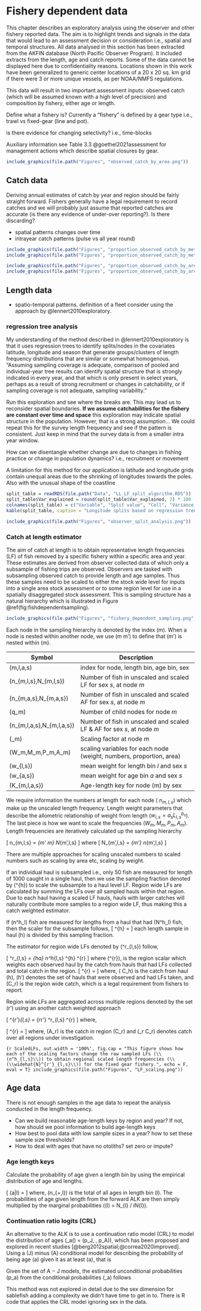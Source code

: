 # Fishery dependent data {#observerdata}

This chapter describes an exploratory analysis using the observer and other fishery reported data. The aim is to highlight trends and signals in the data that would lead to an assessment decision or consideration i.e., spatial and temporal structures. All data analysed in this section has been extracted from the AKFIN database (North Pacific Observer Program). It included extracts from the length, age and catch reports. Some of the data cannot be displayed here due to confidentiality reasons. Locations shown in this work have been generalized to generic center locations of a 20 x 20 sq. km grid if there were 3 or more unique vessels, as per NOAA/NMFS regulations.

This data will result in two important assessment inputs: observed catch (which will be assumed known with a high level of precision) and composition by fishery, either age or length. 


Define what a fishery is? Currently a "fishery" is defined by a gear type i.e., trawl vs fixed-gear (line and pot).

is there evidence for changing selectivity? i.e., time-blocks

Auxiliary information see Table 3.3 @goethel2021assessment for management actions which describe spatial closures by gear.


```r
include_graphics(file.path("Figures", "observed_catch_by_area.png"))
```

## Catch data {-}

Deriving annual estimates of catch by year and region should be fairly straight forward. Fishers generally have a legal requirement to record catches and we will probably just assume that reported catches are accurate (is there any evidence of under-over reporting?). Is there discarding?


- spatial patterns changes over time
- intrayear catch patterns (pulse vs all year round)




```r
include_graphics(file.path("Figures", "proportion_observed_catch_by_method_2.png"))
include_graphics(file.path("Figures", "proportion_observed_catch_by_method_1.png"))
```


```r
include_graphics(file.path("Figures", "proportion_observed_catch_by_area_2.png"))
include_graphics(file.path("Figures", "proportion_observed_catch_by_area_1.png"))
```


## Length data {-}

- spatio-temporal patterns. definition of a fleet consider using the approach by @lennert2010exploratory.

### regression tree analysis {-}
My understanding of the method described in @lennert2010exploratory is that it uses regression trees to identify splits/nodes in the covariates latitude, longitude and season that generate groups/clusters of length frequency distributions that are similar or somewhat homogenous. "Assuming sampling coverage is adequate, comparison of pooled and individual-year tree results can identify spatial structure that is strongly indicated in every year, and that which is only present in select years, perhaps as a result of strong recruitment or changes in catchability, or if sampling coverage is not adequate, sampling variability." 


Run this exploration and see where the breaks are. This may lead us to reconsider spatial boundaries. **If we assume catchabilities for the fishery are constant over time and space** this exploration may indicate spatial structure in the population. However, that is a strong assumption... We could repeat this for the survey length frequency and see if the pattern is consistent. Just keep in mind that the survey data is from a smaller intra year window.


How can we disentangle whether change are due to changes in fishing practice or change in population dynamics? i.e., recruitment or movement 


A limitation for this method for our application is latitude and longitude grids contain unequal areas due to the shrinking of longitudes towards the poles. Also with the unusual shape of the coastline 


```r
split_table = readRDS(file.path("Data", "LL_LF_split_algorithm.RDS"))
split_table$Var_explained = round(split_table$Var_explained, 2) * 100
colnames(split_table) = c("Variable", "Split value", "Cell", "Variance explained (%)")
kable(split_table, caption = "Longitude splits based on regression tree analysis")
```


```r
include_graphics(file.path("Figures", "observer_split_analysis.png"))
```


### Catch at length estimator {-}
The aim of catch at length is to obtain representative length frequencies (LF) of fish removed by a specific fishery within a specific area and year. These estimates are derived from observer collected data of which only a subsample of fishing trips are observed. Observers are tasked with subsampling observed catch to provide length and age samples. Thus these samples need to be scaled to either the stock wide level for inputs into a single area stock assessment or to some region level for use in a spatially disaggregated stock assessment. This is sampling structure has a natural hierarchy which is illustrated in Figure \@ref(fig:fishdependentsampling).


```r
include_graphics(file.path("Figures", "fishery_dependent_sampling.png"))
```

Each node in the sampling hierarchy is denoted by the index \(m\). When a node is nested within another node, we use \(m \in m'\) to define that \(m'\) is nested within \(m\).

+----------------------------+-----------------------------------------------------------------------------+
| Symbol                     | Description                            
+============================+=============================================================================+
| \(m,l,a,s\)                | index for node, length bin, age bin, sex
+----------------------------+-----------------------------------------------------------------------------+
| \(n_{m,l,s},N_{m,l,s}\)    | Number of fish in unscaled and scaled LF for sex $s$, at node $m$
+----------------------------+-----------------------------------------------------------------------------+
| \(n_{m,a,s},N_{m,a,s}\)    | Number of fish in unscaled and scaled AF for sex $s$, at node $m$
+----------------------------+-----------------------------------------------------------------------------+
| \(q_m\)                    | Number of child nodes for node $m$
+----------------------------+-----------------------------------------------------------------------------+
|\(n_{m,l,a,s},N_{m,l,a,s}\) | Number of fish in unscaled and scaled LF \& AF for sex $s$, at node $m$
+----------------------------+-----------------------------------------------------------------------------+
|\(\pi_m\)                   | Scaling factor at node $m$
+----------------------------+-----------------------------------------------------------------------------+
|\(W_m,M_m,P_m,A_m\)         | scaling variables for each node (weight, numbers, proportion, area)
+----------------------------+-----------------------------------------------------------------------------+
|\(w_{l,s}\)                 | mean weight for length bin $l$ and sex $s$
+----------------------------+-----------------------------------------------------------------------------+
|\(w_{a,s}\)                 | mean weight for age bin $a$ and sex $s$
+----------------------------+-----------------------------------------------------------------------------+
|\(K_{m,l,a,s}\)             | Age-length key for node \(m\) by sex
+----------------------------+-----------------------------------------------------------------------------+

We require information the numbers at length for each node ( $n_{m,l,s}$) which make up the unscaled length frequency. Length weight parameters that describe the allometric relationship of weight from length ($w_{l,s} = a_s L_{l,s}^{b_s}$). The last piece is how we want to scale the frequencies ($W_m,M_m,P_m,A_m$). Length frequencies are iteratively calculated up the sampling hierarchy

\[
n_{m,l,s} = \sum_{m' \in m} N_{m',l,s}
\]
where
\[
N_{m',l,s} = \pi_{m'} n_{m',l,s}
\]

There are multiple approaches for scaling unscaled numbers to scaled numbers such as scaling by area etc, scaling by weight. 

<!-- \[ -->
<!-- \pi_m = \left\{\begin{array}{lr} -->
<!-- W_m / \sum_{l,s} w_{l,s}n_{m,l,s}, & \text{if scaling is by weight}\\ -->
<!-- M_m / \sum_{l,s}n_{m,l,s} , & \text{if scaling is by weight}\\ -->
<!-- 1 / P_m, & \text{if scaling is by proportion}\\ -->
<!-- \frac{A_m\sum_m W_m}{q_m \sum_m W_m}, & \text{if scaling is by area}\\ -->
<!-- 1, & \text{if scaling is none}\\ -->
<!-- \end{array}\right\} -->
<!-- \] -->


If an individual haul is subsampled i.e., only 50 fish are measured for length of 1000 caught in a single haul, then we use the sampling fraction denoted by \(\pi^{h}\) to scale the subsample to a haul level LF. Region wide LFs are calculated by summing the LFs over all sampled hauls within that region. Due to each haul having a scaled LF hauls, hauls with larger catches will naturally contribute more samples to a region wide LF, thus making this a catch weighted estimator.

If \(n^h_l\) fish are measured for lengths from a haul that had \(N^h_l\) fish, then the scaler for the subsample follows,
\[
\pi^{h} = \frac{N^h_l}{n^h_l}
\]
each length sample in haul \(h\) is divided by this sampling fraction. 

The estimator for region wide LFs denoted by \(\widehat{N}^r_{l,s}\) follow,

\[
\widehat{N}^r_{l,s} = \sum_{h\in a} n^h_{l,s} \pi^{h} \pi^{r}
\]
where \(\pi^{r}\), is the region scalar which weights each observed haul by the catch from hauls that had LFs collected and total catch in the region.
\[
\pi^{r} = \frac{C_r}{\sum_{h \in h'} C_h}
\]
where, \( C_h\) is the catch from haul \(h\), \(h'\) denotes the set of hauls that were observed and had LFs taken, and \(C_r\) is the region wide catch, which is a legal requirement from fishers to report.


Region wide LFs are aggregated across multiple regions denoted by the set \(r'\) using an another catch weighted approach

\[
\widehat{N}^{r'}_{l,s} = \sum_{r\in r'} \widehat{N}^r_{l,s} \pi^{r}
\]
where,

\[
\pi^{r} = \frac{C_r}{\sum_r C_r}
\]
where, \(A_r\) is the catch in region \(C_r\) and \(\sum_r C_r\) denotes catch over all regions under investigation.


```{r ScaledLFs, out.width = '100%', fig.cap = "This figure shows how each of the scaling factors change the raw sampled LFs (\\(n^h_{l,s}\\)) to obtain regional scaled length frequencies (\\(\\widehat{N}^{r'}_{l,s}\\)) for the fixed gear fishery.", echo = F, eval = T}
include_graphics(file.path("Figures", "LF_scaling.png"))
```


## Age data {-}
There is not enough samples in the age data to repeat the analysis conducted in the length frequency. 

- Can we build reasonable age-length keys by region and year? If not, how should we pool information to build age-length keys
- How best to pool data with low sample sizes in a year? how to set these sample size thresholds?
- How to deal with ages that have no otoliths? set zero or impute?


### Age length keys {-}
Calculate the probability of age given a length bin by using the empirical distribution of age and lengths.

\[
\hat{p}(a|l) = \frac{n_{a,l}}{n_{+,l}}
\]
where, \(n_{+,l}\) is the total of all ages in length bin \(l\).
The probabilities of age given length from the forward ALK are then simply multiplied by the marginal probabilities \(\hat{p}(l) = N_{l} / \sum_lN_{l}\).


### Continuation ratio logits (CRL) {-}

An alternative to the ALK is to use a continuation ratio model (CRL) to model the distribution of ages \(\boldsymbol{p}_a(\boldsymbol{x}) = (p_J, \dots, p_A)\), which has been proposed and explored in recent studies [@berg2012spatial;@correa2020improved]. Using a \(J\) minus \(A\) conditional model for describing the probability of being age \(a\) given it as at least \(a\), that is

\begin{equation}
\pi_a = P(Y = a| Y \geq a) = \frac{p_a}{p_a + p_{a+1} + \dots + p_A} , \ \ a = J, \dots, A-1
\end{equation}


Given the set of A − J models, the estimated unconditional probabilities \(p_a\) from the conditional probabilities \(\pi_a\) follows

\begin{align}
\hat{p}_a =&  \hat{\pi}_a , \ a = R\\
\hat{p}_a =& \hat{\pi}_a \bigg( 1 - \sum\limits_{k = J}^{a - 1} \hat{p}_a \bigg) = \hat{\pi}_a \prod\limits_{k = J}^{a - 1} (1 - \hat{\pi}_k) , \ a > J
\end{align}

This method was not explored in detail due to the sex dimension for sablefish adding a complexity we didn't have time to get in to. There is R code that applies the CRL model ignoring sex in the data.




